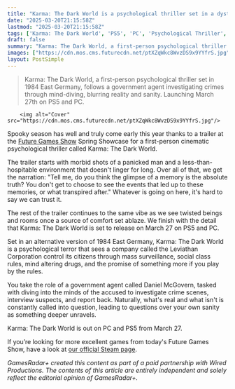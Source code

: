 ```yaml
---
title: "Karma: The Dark World is a psychological thriller set in a dystopian 1984 East Germany, and it's out this month"
date: "2025-03-20T21:15:58Z"
lastmod: "2025-03-20T21:15:58Z"
tags: ['Karma: The Dark World', 'PS5', 'PC', 'Psychological Thriller', 'First-Person', 'Horror']
draft: false
summary: "Karma: The Dark World, a first-person psychological thriller set in 1984 East Germany,  follows a government agent investigating crimes through mind-diving, blurring reality and sanity.  Launching March 27th on PS5 and PC."
images: ["https://cdn.mos.cms.futurecdn.net/ptXZqWkc8WvzDS9x9YYfrS.jpg"]
layout: PostSimple
---
```

> Karma: The Dark World, a first-person psychological thriller set in 1984 East Germany,  follows a government agent investigating crimes through mind-diving, blurring reality and sanity.  Launching March 27th on PS5 and PC.


        <img alt="Cover" src="https://cdn.mos.cms.futurecdn.net/ptXZqWkc8WvzDS9x9YYfrS.jpg"/>
        
Spooky season has well and truly come early this year thanks to a trailer at the [Future Games Show](https://www.gamesradar.com/future-games-show/) Spring Showcase for a first-person cinematic psychological thriller called Karma: The Dark World.

The trailer starts with morbid shots of a panicked man and a less-than-hospitable environment that doesn't linger for long. Over all of that, we get the narration: "Tell me, do you think the glimpse of a memory is the absolute truth? You don't get to choose to see the events that led up to these memories, or what transpired after." Whatever is going on here, it's hard to say we can trust it.

The rest of the trailer continues to the same vibe as we see twisted beings and rooms once a source of comfort set ablaze. We finish with the detail that Karma: The Dark World is set to release on March 27 on PS5 and PC.

Set in an alternative version of 1984 East Germany, Karma: The Dark World is a psychological terror that sees a company called the Leviathan Corporation control its citizens through mass surveillance, social class rules, mind altering drugs, and the promise of something more if you play by the rules.

You take the role of a government agent called Daniel McGovern, tasked with diving into the minds of the accused to investigate crime scenes, interview suspects, and report back. Naturally, what's real and what isn't is constantly called into question, leading to questions over your own sanity as something deeper unravels.

Karma: The Dark World is out on PC and PS5 from March 27.

If you’re looking for more excellent games from today's Future Games Show, have a look at [our official Steam page](https://store.steampowered.com/sale/futuregamesshow).

*GamesRadar+ created this content as part of a paid partnership with Wired Productions. The contents of this article are entirely independent and solely reflect the editorial opinion of GamesRadar+.*
        